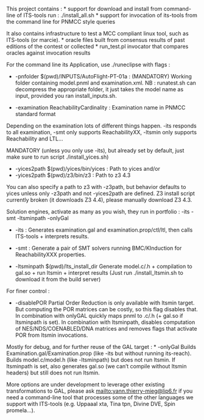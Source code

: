 This project contains :
* support for download and install from command-line of ITS-tools run : ./install_all.sh
* support for invocation of its-tools from the command line for PNMCC style queries

It also contains infrastructure to test a MCC compliant linux tool, such as ITS-tools (or marcie).
* oracle files built from consensus results of past editions of the contest or collected
* run_test.pl invocator that compares oracles against invocation results

For the command line its Application, use ./runeclipse with flags :



* -pnfolder $(pwd)/INPUTS/AutoFlight-PT-01a  : (MANDATORY) Working folder containing model.pnml and examination.xml. 
NB : runatest.sh can decompress the appropriate folder, it just takes the model name as input, provided you ran install_inputs.sh.

* -examination ReachabilityCardinality : Examination name in PNMCC standard format

Depending on the examination lots of different things happen. 
-its responds to all examination, -smt only supports ReachabilityXX, -ltsmin only supports Reachability and LTL... 

MANDATORY (unless you only use -its), but already set by default, just make sure to run script ./install_yices.sh)

* -yices2path $(pwd)/yices/bin/yices  : Path to yices 
and/or
* -yices2path $(pwd)/z3/bin/z3  : Path to z3 4.3

You can also specify a path to z3 with -z3path, but behavior defaults to yices unless only -z3path and not -yices2path are defined.
Z3 install script currently broken (it downloads Z3 4.4), please manually download Z3 4.3.

Solution engines, activate as many as you wish, they run in portfolio : -its -smt -ltsminpath -onlyGal

* -its : Generates examination.gal and examination.prop/ctl/ltl, then calls ITS-tools + interprets results.

* -smt : Generate a pair of SMT solvers running BMC/KInduction for ReachabilityXXX properties.

* -ltsminpath $(pwd)/lts_install_dir 
Generate model.c/.h + compilation to gal.so + run ltsmin + interpret results
(Just run ./install_ltsmin.sh to download it from the build server)

For finer control :

* -disablePOR
Partial Order Reduction is only available with ltsmin target. 
But computing the POR matrices can be costly, so this flag disables that.
In combination with onlyGAL quickly maps pnml to .c/.h (+ gal.so if ltsminpath is set).
In combination with ltsminpath, disables computation of NES/NDS/COENABLED/DNA matrices and removes flags that activate POR from ltsmin invocations.

Mostly for debug, and for further reuse of the GAL target : 
* -onlyGal
Builds Examination.gal/Examination.prop (like -its but without running its-reach).
Builds model.c/model.h (like -ltsminpath) but does not run ltsmin.
If ltsminpath is set, also generates gal.so (we can't compile without ltsmin headers) but still does not run ltsmin.

More options are under development to leverage other existing transformations to GAL, please ask <mailto:yann.thierry-mieg@lip6.fr> if you
 need a command-line tool that processes some of the other languages we support with ITS-tools (e.g. Uppaaal xta, Tina tpn, Divine DVE, Spin promela...).
